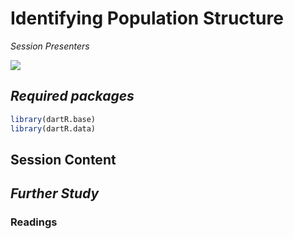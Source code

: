 # Identifying Population Structure

*Session Presenters*

![](images/Presenters3.png)

## *Required packages*

```r
library(dartR.base)
library(dartR.data)
```

## Session Content

## *Further Study*

### Readings
